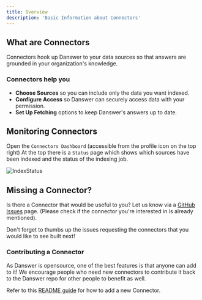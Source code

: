 ```yaml
---
title: Overview
description: 'Basic Information about Connectors'
---
```


## What are Connectors
Connectors hook up Danswer to your data sources so that answers are grounded in your organization's knowledge.

### Connectors help you
- **Choose Sources** so you can include only the data you want indexed.
- **Configure Access** so Danswer can securely access data with your permission.
- **Set Up Fetching** options to keep Danswer's answers up to date.


## Monitoring Connectors
Open the `Connectors Dashboard` (accessible from the profile icon on the top right)
At the top there is a `Status` page which shows which sources have been indexed and the status of the indexing job.

![IndexStatus](/images/connectors/IndexStatus.png)


## Missing a Connector?
Is there a Connector that would be useful to you? Let us know via a
[GitHub Issues](https://github.com/danswer-ai/danswer/issues) page.
(Please check if the connector you're interested in is already mentioned).

Don't forget to thumbs up the issues requesting the connectors that you would like to see built next!

### Contributing a Connector
As Danswer is opensource, one of the best features is that anyone can add to it! We encourage people who need new
connectors to contribute it back to the Danswer repo for other people to benefit as well.

Refer to this [README guide](https://github.com/danswer-ai/danswer/blob/main/backend/danswer/connectors/README.md)
for how to add a new Connector.
